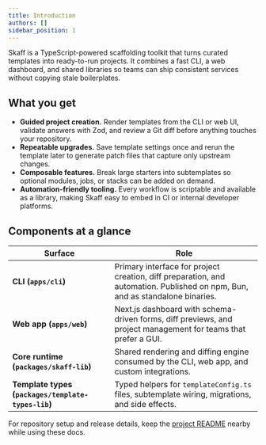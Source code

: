 ```yaml
---
title: Introduction
authors: []
sidebar_position: 1
---
```


Skaff is a TypeScript-powered scaffolding toolkit that turns curated templates into ready-to-run projects.
It combines a fast CLI, a web dashboard, and shared libraries so teams can ship consistent services without copying stale boilerplates.

## What you get

- **Guided project creation.** Render templates from the CLI or web UI, validate answers with Zod, and review a Git diff before anything touches your repository.
- **Repeatable upgrades.** Save template settings once and rerun the template later to generate patch files that capture only upstream changes.
- **Composable features.** Break large starters into subtemplates so optional modules, jobs, or stacks can be added on demand.
- **Automation-friendly tooling.** Every workflow is scriptable and available as a library, making Skaff easy to embed in CI or internal developer platforms.

## Components at a glance

| Surface                                            | Role                                                                                                                         |
| -------------------------------------------------- | ---------------------------------------------------------------------------------------------------------------------------- |
| **CLI (`apps/cli`)**                               | Primary interface for project creation, diff preparation, and automation. Published on npm, Bun, and as standalone binaries. |
| **Web app (`apps/web`)**                           | Next.js dashboard with schema-driven forms, diff previews, and project management for teams that prefer a GUI.               |
| **Core runtime (`packages/skaff-lib`)**            | Shared rendering and diffing engine consumed by the CLI, web app, and custom integrations.                                   |
| **Template types (`packages/template-types-lib`)** | Typed helpers for `templateConfig.ts` files, subtemplate wiring, migrations, and side effects.                               |

For repository setup and release details, keep the [project README](https://github.com/timonteutelink/skaff#readme) nearby while using these docs.
